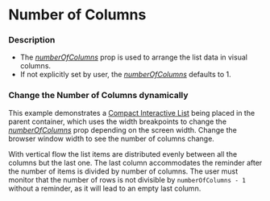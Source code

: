 
# Number of Columns

### Description

* The [_numberOfColumns_](/components/cerner-terra-framework-docs/compact-interactive-list/about#compact-interactive-list-props-table) prop is used to arrange the list data in visual columns. 
* If not explicitly set by user, the [_numberOfColumns_](/components/cerner-terra-framework-docs/compact-interactive-list/about#compact-interactive-list-props-table) defaults to 1.

### Change the Number of Columns dynamically

This example demonstrates a [Compact Interactive List](/components/cerner-terra-framework-docs/compact-interactive-list/about) being placed in the parent container, which uses the width breakpoints to change the [_numberOfColumns_](/components/cerner-terra-framework-docs/compact-interactive-list/about#compact-interactive-list-props-table) prop depending on the screen width. 
Change the browser window width to see the number of columns change.

<WidthBreakpoints />

<Notice variant="caution" ariaLevel="2">

With vertical flow the list items are distributed evenly between all the columns but the last one. The last column accommodates the reminder after the number of items is divided by number of columns.
The user must monitor that the number of rows is not divisible by `numberOfColumns - 1` without a reminder, as it will lead to an empty last column.

</Notice>